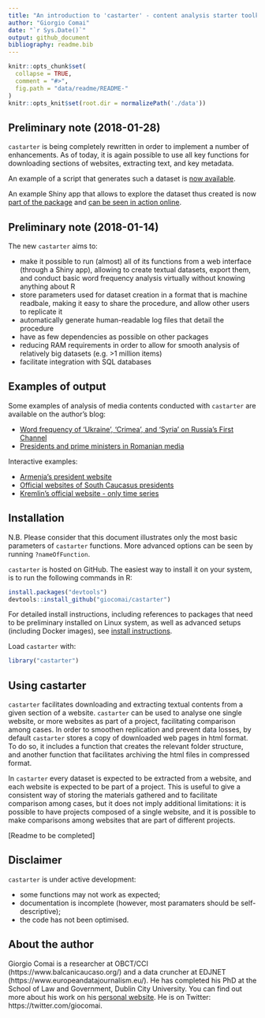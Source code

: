 ```yaml
---
title: "An introduction to 'castarter' - content analysis starter toolkit for R"
author: "Giorgio Comai"
date: "`r Sys.Date()`"
output: github_document
bibliography: readme.bib
---
```


<!-- README.md is generated from README.Rmd. Please edit that file -->

```r
knitr::opts_chunk$set(
  collapse = TRUE,
  comment = "#>",
  fig.path = "data/readme/README-"
)
knitr::opts_knit$set(root.dir = normalizePath('./data'))
```

## Preliminary note (2018-01-28)
`castarter` is being completely rewritten in order to implement a number of enhancements. As of today, it is again possible to use all key functions for downloading sections of websites, extracting text, and key metadata. 

An example of a script that generates such a dataset is [now available](https://github.com/giocomai/castarter/blob/master/inst/extdata/R-Script-examples/Kremlin_en.R).

An example Shiny app that allows to explore the dataset thus created is now [part of the package](https://github.com/giocomai/castarter/blob/master/inst/R-Script-examples/Kremlin_en.R) and [can be seen in action online](https://giocomai.shinyapps.io/Kremlin_en/).

## Preliminary note (2018-01-14)

The new `castarter` aims to:

- make it possible to run (almost) all of its functions from a web interface (through a Shiny app), allowing to create textual datasets, export them, and conduct basic word frequency analysis virtually without knowing anything about R
- store parameters used for dataset creation in a format that is machine readbale, making it easy to share the procedure, and allow other users to replicate it
- automatically generate human-readable log files that detail the procedure
- have as few dependencies as possible on other packages
- reducing RAM requirements in order to allow for smooth analysis of relatively big datasets (e.g. >1 million items)
- facilitate integration with SQL databases

## Examples of output
Some examples of analysis of media contents conducted with `castarter` are available on the author's blog:

* [Word frequency of ‘Ukraine’, ‘Crimea’, and ‘Syria’ on Russia’s First Channel](http://www.giorgiocomai.eu/2015/11/03/word-frequency-of-ukraine-crimea-and-syria-on-russias-first-channel/)
* [Presidents and prime ministers in Romanian media](http://www.giorgiocomai.eu/2016/06/29/presidents-and-prime-ministers-in-romanian-media/)

Interactive examples:

* [Armenia's president website](https://giocomai.shinyapps.io/ArmeniaPresident/)
* [Official websites of South Caucasus presidents](https://giocomai.shinyapps.io/SouthCaucasusPresidents/)
* [Kremlin's official website - only time series](https://giocomai.shinyapps.io/kremlinregex/)

## Installation

N.B. Please consider that this document illustrates only the most basic parameters of `castarter` functions. More advanced options can be seen by running `?nameOfFunction`.

`castarter` is hosted on GitHub. The easiest way to install it on your system, is to run the following commands in R:

``` r
install.packages("devtools")
devtools::install_github("giocomai/castarter")
```

For detailed install instructions, including references to packages that need to be preliminary installed on Linux system, as well as advanced setups (including Docker images), see [install instructions](./install.md).

Load `castarter` with:
```r
library("castarter")
```

## Using castarter
`castarter` facilitates downloading and extracting textual contents from a given section of a website. `castarter` can be used to analyse one single website, or more websites as part of a project, facilitating comparison among cases. In order to smoothen replication and prevent data losses, by default `castarter` stores a copy of downloaded web pages in html format. To do so, it includes a function that creates the relevant folder structure, and another function that facilitates archiving the html files in compressed format.

In `castarter` every dataset is expected to be extracted from a website, and each website is expected to be part of a project. This is useful to give a consistent way of storing the materials gathered and to facilitate comparison among cases, but it does not imply additional limitations: it is possible to have projects composed of a single website, and it is possible to make comparisons among websites that are part of different projects. 

[Readme to be completed]

## Disclaimer
`castarter` is under active development:

* some functions may not work as expected;
* documentation is incomplete (however, most paramaters should be self-descriptive);
* the code has not been optimised. 

## About the author
Giorgio Comai is a researcher at OBCT/CCI (https://www.balcanicaucaso.org/) and a data cruncher at EDJNET (https://www.europeandatajournalism.eu/). He has completed his PhD at the School of Law and Government, Dublin City University. You can find out more about his work on his [personal website](http://giorgiocomai.eu/). He is on Twitter: https://twitter.com/giocomai.
